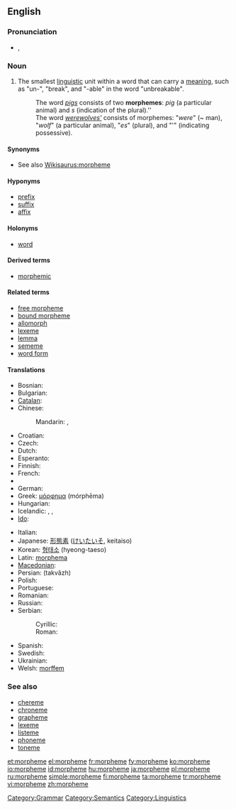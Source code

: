 ==English==
{{wikipedia}}

===Pronunciation===
* {{IPA|/ˈmɔː(r)fiːm/}}, {{SAMPA|/'mO:(r)fi:m/}}

===Noun===
{{en-noun}}

# {{linguistic morphology}} The smallest [[linguistic]] unit within a word that can carry a [[meaning]], such as "un-", "break", and "-able" in the word "unbreakable".
#: The word ''[[pigs]]'' consists of two '''morphemes''': ''pig'' (a particular animal) and ''s'' (indication of the plural).''
#: The word ''[[werewolves|werewolves']]'' consists of morphemes: "''were''" (~ man), "''wolf''" (a particular animal), "''es''" (plural), and "'" (indicating possessive).

====Synonyms====
* See also [[Wikisaurus:morpheme]]

====Hyponyms====
* [[prefix]]
* [[suffix]]
* [[affix]]

====Holonyms====
* [[word]]

====Derived terms====
* [[morphemic]]

====Related terms====
* [[free morpheme]]
* [[bound morpheme]]
* [[allomorph]]
* [[lexeme]]
* [[lemma]]
* [[sememe]]
* [[word form]]

====Translations====
{{trans-top|smallest linguistic unit}}
* Bosnian: {{t-|bs|morfema|f}}
* Bulgarian: {{t+|bg|морфема|f}}
* [[Catalan]]: {{t+|ca|morfema|m}}
* Chinese:
*: Mandarin: {{t-|cmn|詞素|sc=Hani}}, {{t-|cmn|词素|tr=císù|sc=Hani}}
* Croatian: {{t-|hr|morfem|m}}
* Czech: {{t-|cs|morfém|m}}
* Dutch: {{t-|nl|morfeem|n}}
* Esperanto: {{t-|eo|morfemo|xs=Esperanto}}
* Finnish: {{t+|fi|morfeemi}}
* French: {{t+|fr|morphème|m}}
* {{trreq|Galician}}
* German: {{t+|de|Morphem|n}}
* Greek: [[μόρφημα]] (mórphēma)
* Hungarian: {{t+|hu|morféma}}
* Icelandic: {{t|is|myndan|f}}, {{t|is|morfem|f}}, {{t|is|minnsta}} {{t|is|merkingarbær}} {{t|is|eining}} {{t|is|mál|f}}
* [[Ido]]: {{t+|io|morfemo|xs=Ido}}
{{trans-mid}}
* Italian: {{t+|it|morfema|m}}
* Japanese: [[形態素]] ([[けいたいそ]], keitaiso)
* Korean: [[형태소]] (hyeong-taeso)
* Latin: [[morphema]]
* [[Macedonian]]: {{t-|mk|морфема|f|tr=morféma}}
* Persian: {{fa-Arab|[[تكواژ]]}} (takvâzh)
* Polish: {{t+|pl|morfem|m}}
* Portuguese: {{t+|pt|morfema|m}}
* Romanian: {{t+|ro|morfem|n}}
* Russian: {{t+|ru|морфема|f|tr=morféma}}
* Serbian:
*: Cyrillic: {{t+|sr|морфема|f|sc=Cyrl}}
*: Roman: {{t-|sr|morfema|f}}
* Spanish: {{t+|es|morfema|m}}
* Swedish: {{t+|sv|morfem}}
* Ukrainian: {{t-|uk|морфема|f|xs=Ukrainian}}
* Welsh: [[morffem]]
{{trans-bottom}}

===See also===
* [[chereme]]
* [[chroneme]]
* [[grapheme]]
* [[lexeme]]
* [[listeme]]
* [[phoneme]]
* [[toneme]]

[[Category:Grammar]]
[[Category:Semantics]]
[[Category:Linguistics]]

[[et:morpheme]]
[[el:morpheme]]
[[fr:morpheme]]
[[fy:morpheme]]
[[ko:morpheme]]
[[io:morpheme]]
[[id:morpheme]]
[[hu:morpheme]]
[[ja:morpheme]]
[[pl:morpheme]]
[[ru:morpheme]]
[[simple:morpheme]]
[[fi:morpheme]]
[[ta:morpheme]]
[[tr:morpheme]]
[[vi:morpheme]]
[[zh:morpheme]]